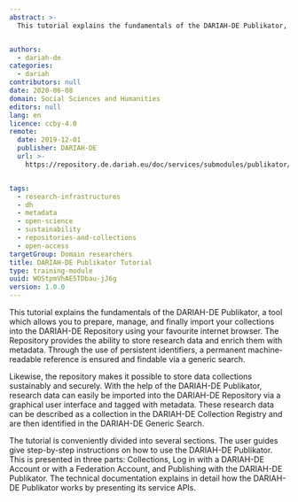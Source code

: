 ```yaml
---
abstract: >-
  This tutorial explains the fundamentals of the DARIAH-DE Publikator, a tool which allows you to prepare, manage, and finally import your collections into the DARIAH-DE Repository using your favourite internet browser. The Repository provides the ability to store research data and enrich them with metadata. Through the use of persistent identifiers, a permanent machine-readable reference is ensured and findable via a generic search. The tutorial contains guides for users as well as technical documentation.


authors:
  - dariah-de
categories:
  - dariah
contributors: null
date: 2020-06-08
domain: Social Sciences and Humanities
editors: null
lang: en
licence: ccby-4.0
remote:
  date: 2019-12-01
  publisher: DARIAH-DE
  url: >-
    https://repository.de.dariah.eu/doc/services/submodules/publikator/docs/index.html


tags:
  - research-infrastructures
  - dh
  - metadata
  - open-science
  - sustainability
  - repositories-and-collections
  - open-access
targetGroup: Domain researchers
title: DARIAH-DE Publikator Tutorial
type: training-module
uuid: WOStpmVhAE5TDbau-jJ6g
version: 1.0.0
---
```


This tutorial explains the fundamentals of the DARIAH-DE Publikator, a tool which allows you to prepare, manage, and finally import your collections into the DARIAH-DE Repository using your favourite internet browser. The Repository provides the ability to store research data and enrich them with metadata. Through the use of persistent identifiers, a permanent machine-readable reference is ensured and findable via a generic search.

Likewise, the repository makes it possible to store data collections sustainably and securely. With the help of the DARIAH-DE Publikator, research data can easily be imported into the DARIAH-DE Repository via a graphical user interface and tagged with metadata. These research data can be described as a collection in the DARIAH-DE Collection Registry and are then identified in the DARIAH-DE Generic Search.

The tutorial is conveniently divided into several sections. The user guides give step-by-step instructions on how to use the DARIAH-DE Publikator. This is presented in three parts: Collections, Log in with a DARIAH-DE Account or with a Federation Account, and Publishing with the DARIAH-DE Publikator. The technical documentation explains in detail how the DARIAH-DE Publikator works by presenting its service APIs.

<CTA
  title="Interested in learning more?"
  subtitle="Go to the DARIAH-DE Publikator Tutorial"
  url="https://repository.de.dariah.eu/doc/services/submodules/publikator/docs/index.html"
/>
